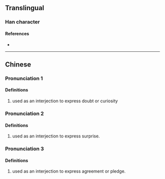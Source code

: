 {{character info/new}}
==Translingual==

===Han character===
{{Han char|rn=30|rad=口|as=10|sn=13|four=66030|canj=RWKP|ids=⿰口恩}}

====References====
* {{Han ref|kx=0204.111|hdz=10668.030|uh=55EF|ud=21999|bh=B6E2|bd=46818}}

----

==Chinese==
{{zh-forms}}

===Pronunciation 1===
{{zh-pron
|m=ńg,ń
|c=ng2
|cat=intj
}}

====Definitions====
{{zh-hanzi}}

# used as an interjection to express doubt or curiosity

===Pronunciation 2===
{{zh-pron
|m=ňg,ň,en
|cat=intj
}}

====Definitions====
{{zh-hanzi}}

# used as an interjection to express surprise.

===Pronunciation 3===
{{zh-pron
|m=ǹg,ǹ,en
|c=ng6
|cat=intj
}}

====Definitions====
{{zh-hanzi}}

# used as an interjection to express agreement or pledge.